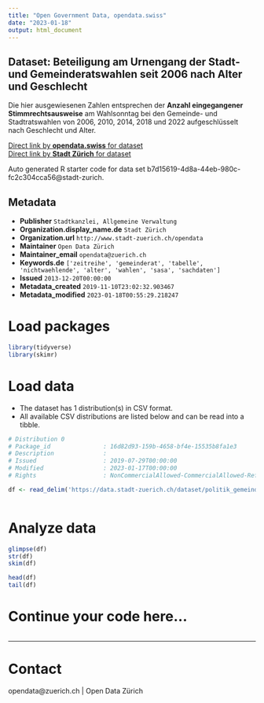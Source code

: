 ```yaml
---
title: "Open Government Data, opendata.swiss"
date: "2023-01-18"
output: html_document
---
```


## Dataset: Beteiligung am Urnengang der Stadt- und Gemeinderatswahlen seit 2006 nach Alter und Geschlecht


Die hier ausgewiesenen Zahlen entsprechen der **Anzahl eingegangener Stimmrechtsausweise** am Wahlsonntag bei den Gemeinde- und Stadtratswahlen von 2006, 2010, 2014, 2018 und 2022 aufgeschlüsselt nach Geschlecht und Alter.


[Direct link by **opendata.swiss** for dataset](https://opendata.swiss/de/dataset/beteiligung-am-urnengang-der-stadt-und-gemeinderatswahlen-seit-2006-nach-alter-und-geschlecht3)<br>
[Direct link by **Stadt Zürich** for dataset](https://data.stadt-zuerich.ch/dataset/politik_gemeinderatswahlen_btg_urnengang_alter_geschl_od7004)

Auto generated R starter code for data set b7d15619-4d8a-44eb-980c-fc2c304cca56@stadt-zurich.

## Metadata

- **Publisher** `Stadtkanzlei, Allgemeine Verwaltung`
- **Organization.display_name.de** `Stadt Zürich`
- **Organization.url** `http://www.stadt-zuerich.ch/opendata`
- **Maintainer** `Open Data Zürich`
- **Maintainer_email** `opendata@zuerich.ch`
- **Keywords.de** `['zeitreihe', 'gemeinderat', 'tabelle', 'nichtwaehlende', 'alter', 'wahlen', 'sasa', 'sachdaten']`
- **Issued** `2013-12-20T00:00:00`
- **Metadata_created** `2019-11-10T23:02:32.903467`
- **Metadata_modified** `2023-01-18T00:55:29.218247`


# Load packages

```r

library(tidyverse)
library(skimr)

```

# Load data

-   The dataset has 1 distribution(s) in CSV format.
-   All available CSV distributions are listed below and can be read into a tibble.

```r

# Distribution 0
# Package_id               : 16d82d93-159b-4658-bf4e-15535b8fa1e3
# Description              : 
# Issued                   : 2019-07-29T00:00:00
# Modified                 : 2023-01-17T00:00:00
# Rights                   : NonCommercialAllowed-CommercialAllowed-ReferenceNotRequired

df <- read_delim('https://data.stadt-zuerich.ch/dataset/politik_gemeinderatswahlen_btg_urnengang_alter_geschl_od7004/download/POL700OD7004.csv')



```

# Analyze data

```r

glimpse(df)
str(df)
skim(df)

head(df)
tail(df)

```

# Continue your code here...

```r

```

------------------------------------------------------------------------

# Contact

opendata@zuerich.ch | Open Data Zürich
